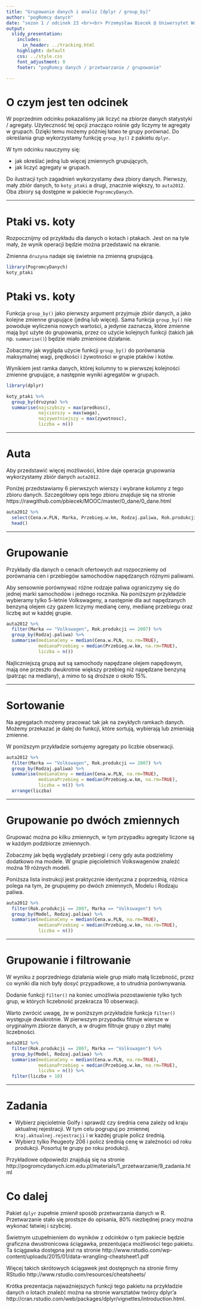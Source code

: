```yaml
---
title: "Grupowanie danych i analiz [dplyr / group_by]"
author: "pogRomcy danych"
date: "sezon 1 / odcinek 23 <br><br> Przemysław Biecek @ Uniwersytet Warszawski<br><br><br>Naciśnij `A` by zamienić slajdy na ciągły tekst. <br> Naciśnij `T` by wyświetlić spis treści."
output:
  slidy_presentation:
    includes:
      in_header: ../tracking.html
    highlight: default
    css: ../style.css
    font_adjustment: 0
    footer: "pogRomcy danych / przetwarzanie / grupowanie"

---
```


# O czym jest ten odcinek

W poprzednim odcinku pokazaliśmy jak liczyć na zbiorze danych statystyki / agregaty. Użyteczność tej opcji znacząco rośnie gdy liczymy te agregaty w grupach. Dzięki temu możemy później łatwo te grupy porównać. Do określania grup wykorzystamy funkcję `group_by()` z pakietu `dplyr`.

W tym odcinku nauczymy się:

- jak określać jedną lub więcej zmiennych grupujących,
- jak liczyć agregaty w grupach.

Do ilustracji tych zagadnień wykorzystamy dwa zbiory danych. Pierwszy, mały zbiór danych, to `koty_ptaki` a drugi, 
znacznie większy, to `auta2012`. Oba zbiory są dostępne w pakiecie `PogromcyDanych`.

---

# Ptaki vs. koty

Rozpocznijmy od przykładu dla danych o kotach i ptakach. Jest on na tyle mały, że wynik operacji będzie można przedstawić na ekranie.

Zmienna `druzyna` nadaje się świetnie na zmienną grupującą.

```r
library(PogromcyDanych)
koty_ptaki
```

# Ptaki vs. koty

Funkcja `group_by()` jako pierwszy argument przyjmuje zbiór danych, a jako kolejne zmienne grupujące (jedną lub więcej). Sama funkcja `group_by()` nie powoduje wyliczenia nowych wartości, 
a jedynie zaznacza, które zmienne mają być użyte do grupowania, przez co użycie kolejnych funkcji (takich jak np. `summarise()`) będzie miało zmienione działanie. 

Zobaczmy jak wygląda użycie funkcji `group_by()` do porównania maksymalnej wagi, prędkości i żywotności w grupie ptaków i kotów.

Wynikiem jest ramka danych, której kolumny to w pierwszej kolejności zmienne grupujące, a następnie wyniki agregatów w grupach.

```r
library(dplyr)

koty_ptaki %>%
  group_by(druzyna) %>%
  summarise(najszybszy = max(predkosc),
            najciezszy = max(waga),
            najzywotniejszy = max(zywotnosc),
            liczba = n())
```

---

# Auta

Aby przedstawić więcej możliwości, które daje operacja grupowania wykorzystamy  zbiór danych `auta2012`.

Poniżej przedstawiamy 6 pierwszych wierszy i wybrane kolumny z tego zbioru danych. Szczegółowy opis tego zbioru znajduje się na stronie https://rawgithub.com/pbiecek/MOOC/master/0_dane/0_dane.html

```r
auta2012 %>%
  select(Cena.w.PLN, Marka, Przebieg.w.km, Rodzaj.paliwa, Rok.produkcji) %>%
  head()
```

---

# Grupowanie

Przykłady dla danych o cenach ofertowych aut rozpoczniemy od porównania cen i przebiegów samochodów napędzanych różnymi paliwami.

Aby sensownie porównywać różne rodzaje paliwa ograniczymy się do jednej marki samochodów i jednego rocznika. 
Na poniższym przykładzie wybieramy tylko 5-letnie Volkswageny, a następnie dla aut napędzanych benzyną olejem czy gazem liczymy medianę ceny, medianę przebiegu oraz liczbę aut w każdej grupie.

```r
auta2012 %>%
  filter(Marka == "Volkswagen", Rok.produkcji == 2007) %>%
  group_by(Rodzaj.paliwa) %>%
  summarise(medianaCeny = median(Cena.w.PLN, na.rm=TRUE),
            medianaPrzebieg = median(Przebieg.w.km, na.rm=TRUE),
            liczba = n())
```

Najliczniejszą grupą aut są samochody napędzane olejem napędowym, mają one przeszło dwukrotnie większy przebieg niż napędzane benzyną (patrząc na mediany), a mimo to są droższe o około 15\%.

---

# Sortowanie

Na agregatach możemy pracować tak jak na zwykłych ramkach danych. Możemy przekazać je dalej do funkcji, które sortują, wybierają lub zmieniają zmienne.

W poniższym przykładzie sortujemy agregaty po liczbie obserwacji.

```r
auta2012 %>%
  filter(Marka == "Volkswagen", Rok.produkcji == 2007) %>%
  group_by(Rodzaj.paliwa) %>%
  summarise(medianaCeny = median(Cena.w.PLN, na.rm=TRUE),
            medianaPrzebieg = median(Przebieg.w.km, na.rm=TRUE),
            liczba = n()) %>%
  arrange(liczba)
```

---

# Grupowanie po dwóch zmiennych

Grupować można po kilku zmiennych, w tym przypadku agregaty liczone są w każdym podzbiorze zmiennych.

Zobaczmy jak będą wyglądały przebiegi i ceny gdy auta podzielimy dodatkowo ma modele. W grupie pięcioletnich Volkswagenów znaleźć można 19 różnych modeli.

Poniższa lista instrukcji jest praktycznie identyczna z poprzednią, różnica polega na tym, że grupujemy po dwóch zmiennych, Modelu i Rodzaju paliwa.

```r
auta2012 %>%
  filter(Rok.produkcji == 2007, Marka == "Volkswagen") %>%
  group_by(Model, Rodzaj.paliwa) %>%
  summarise(medianaCeny = median(Cena.w.PLN, na.rm=TRUE),
            medianaPrzebieg = median(Przebieg.w.km, na.rm=TRUE),
            liczba = n()) 

```

---

# Grupowanie i filtrowanie

W wyniku z poprzedniego działania wiele grup miało małą liczebność, przez co wyniki dla nich były dosyć przypadkowe, a to utrudnia porównywania.

Dodanie funkcji `filter()` na koniec umożliwia pozostawienie tylko tych grup, w których liczebność przekracza 10 obserwacji.

Warto zwrócić uwagę, że w poniższym przykładzie funkcja `filter()` występuje dwukrotnie. W pierwszym przypadku 
filtruje wiersze w oryginalnym zbiorze danych, a w drugim filtruje grupy o zbyt małej liczebności.

```r
auta2012 %>%
  filter(Rok.produkcji == 2007, Marka == "Volkswagen") %>%
  group_by(Model, Rodzaj.paliwa) %>%
  summarise(medianaCeny = median(Cena.w.PLN, na.rm=TRUE),
            medianaPrzebieg = median(Przebieg.w.km, na.rm=TRUE),
            liczba = n()) %>%
  filter(liczba > 10) 
```

---

# Zadania

* Wybierz pięcioletnie Golfy i sprawdź czy średnia cena zależy od kraju aktualnej rejestracji. W tym celu pogrupuj po zmiennej `Kraj.aktualnej.rejestracji` i w każdej grupie policz średnią.
* Wybierz tylko Peugeoty 206 i policz średnią cenę w zależności od roku produkcji. Posortuj te grupy po roku produkcji.

Przykładowe odpowiedzi znajdują się na stronie http://pogromcydanych.icm.edu.pl/materials/1_przetwarzanie/9_zadania.html

# Co dalej

Pakiet `dplyr` zupełnie zmienił sposób przetwarzania danych w R. Przetwarzanie stało się prostsze do opisania, 80\% niezbędnej pracy można wykonać łatwiej i szybciej.

Świetnym uzupełnieniem do wyników z odcinków o tym pakiecie będzie graficzna dwustronicowa ściągawka, prezentująca możliwości tego pakietu. Ta ściągawka dostępna jest na stronie http://www.rstudio.com/wp-content/uploads/2015/01/data-wrangling-cheatsheet1.pdf

Więcej takich skrótowych ściągawek jest dostępnych na stronie firmy RStudio http://www.rstudio.com/resources/cheatsheets/

Krótka prezentacja najważniejszych funkcji tego pakietu na przykładzie danych o lotach znaleźć można na stronie warsztatów twórcy dplyr'a http://cran.rstudio.com/web/packages/dplyr/vignettes/introduction.html.


